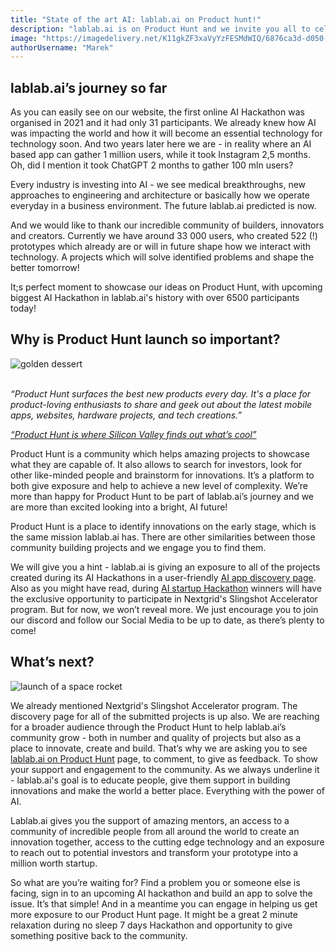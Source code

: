 ```yaml
---
title: "State of the art AI: lablab.ai on Product hunt!"
description: "lablab.ai is on Product Hunt and we invite you all to celebrate it with us!"
image: "https://imagedelivery.net/K11gkZF3xaVyYzFESMdWIQ/6876ca3d-d050-45e7-8ce7-3ec8f6131900/full"
authorUsername: "Marek"
---
```


## lablab.ai’s journey so far

As you can easily see on our website, the first online AI Hackathon was organised in 2021 and it had only 31 participants. We already knew how AI was impacting the world and how it will become an essential technology for technology soon. And two years later here we are - in reality where an AI based app can gather 1 million users, while it took Instagram 2,5 months. Oh, did I mention it took ChatGPT 2 months to gather 100 mln users?

Every industry is investing into AI - we see medical breakthroughs, new approaches to engineering and architecture or basically how we operate everyday in a business environment. The future lablab.ai predicted is now.

And we would like to thank our incredible community of builders, innovators and creators. Currently we have around 33 000 users, who created 522 (!) prototypes which already are or will in future shape how we interact with technology. A projects which will solve identified problems and shape the better tomorrow!

It;s perfect moment to showcase our ideas on Product Hunt, with upcoming biggest AI Hackathon in lablab.ai's history with over 6500 participants today!


## Why is Product Hunt launch so important?

<Img src="https://imagedelivery.net/K11gkZF3xaVyYzFESMdWIQ/620ac7eb-5273-4cdd-5a5b-988b59eff400/full" alt="golden dessert" />

 \
_“Product Hunt surfaces the best new products every day. It's a place for product-loving enthusiasts to share and geek out about the latest mobile apps, websites, hardware projects, and tech creations.”_

_[“Product Hunt is where Silicon Valley finds out what’s cool”](https://www.theverge.com/2014/10/8/6942993/product-hunt-is-where-silicon-valley-finds-out-what-s-cool)_

Product Hunt is a community which helps amazing projects to showcase what they are capable of. It also allows to search for investors, look for other like-minded people and brainstorm for innovations. It’s a platform to both give exposure and help to achieve a new level of complexity. We’re more than happy for Product Hunt to be part of lablab.ai’s journey and we are more than excited looking into a bright, AI future!

Product Hunt is a place to identify innovations on the early stage, which is the same mission lablab.ai has. There are other similarities between those community building projects and we engage you to find them.

We will give you a hint - lablab.ai is giving an exposure to all of the projects created during its AI Hackathons in a user-friendly [AI app discovery page](https://lablab.ai/apps). Also as you might have read, during [AI startup Hackathon](https://lablab.ai/event/ai-startup-hackathon) winners will have the exclusive opportunity to participate in Nextgrid's Slingshot Accelerator program. But for now, we won’t reveal more. We just encourage you to join our discord and follow our Social Media to be up to date, as there’s plenty to come!


## What’s next?

<Img src="https://imagedelivery.net/K11gkZF3xaVyYzFESMdWIQ/f13df250-38bb-43e4-ee36-dbd4659fc300/full" alt="launch of a space rocket" />

We already mentioned Nextgrid's Slingshot Accelerator program. The discovery page for all of the submitted projects is up also. We are reaching for a broader audience through the Product Hunt to help lablab.ai’s community grow - both in number and quality of projects but also as a place to innovate, create and build. That’s why we are asking you to see [lablab.ai on Product Hunt](https://www.producthunt.com/products/lablab-ai/jobs) page, to comment, to give as feedback. To show your support and engagement to the community. As we always underline it - lablab.ai's goal is to educate people, give them support in building innovations and make the world a better place. Everything with the power of AI.

Lablab.ai gives you the support of amazing mentors, an access to a community of incredible people from all around the world to create an innovation together, access to the cutting edge technology and an exposure to reach out to potential investors and transform your prototype into a million worth startup.

So what are you’re waiting for? Find a problem you or someone else is facing, sign in to an upcoming AI hackathon and build an app to solve the issue. It’s that simple! And in a meantime you can engage in helping us get more exposure to our Product Hunt page. It might be a great 2 minute relaxation during no sleep 7 days Hackathon and opportunity to give something positive back to the community.
